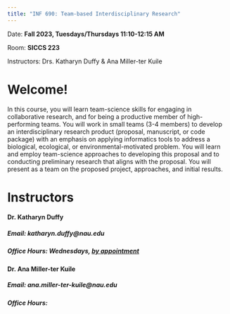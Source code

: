 ```yaml
---
title: "INF 690: Team-based Interdisciplinary Research"
---
```


Date: **Fall 2023, Tuesdays/Thursdays 11:10-12:15 AM**

Room: **SICCS 223**

Instructors: Drs. Katharyn Duffy & Ana Miller-ter Kuile

# Welcome!

In this course, you will learn team-science skills for engaging in collaborative research, and for being a productive member of high-performing teams. You will work in small teams (3-4 members) to develop an interdisciplinary research product (proposal, manuscript, or code package) with an emphasis on applying informatics tools to address a biological, ecological, or environmental-motivated problem. You will learn and employ team-science approaches to developing this proposal and to conducting preliminary research that aligns with the proposal. You will present as a team on the proposed project, approaches, and initial results.

# Instructors

#### Dr. Katharyn Duffy

##### Email: katharyn.duffy\@nau.edu

##### Office Hours: Wednesdays, [by appointment](https://calendly.com/katharynduffy/team-based-office-hours) 

#### Dr. Ana Miller-ter Kuile

##### Email: ana.miller-ter-kuile\@nau.edu

##### Office Hours:

\

# 
